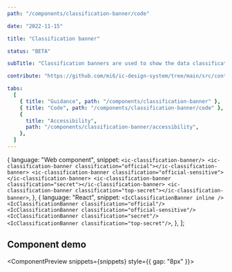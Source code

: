 ```yaml
---
path: "/components/classification-banner/code"

date: "2022-11-15"

title: "Classification banner"

status: "BETA"

subTitle: "Classification banners are used to show the data classification (also known as protective marking) of an app."

contribute: "https://github.com/mi6/ic-design-system/tree/main/src/content/structured/components/classification-banner"

tabs:
  [
    { title: "Guidance", path: "/components/classification-banner" },
    { title: "Code", path: "/components/classification-banner/code" },
    {
      title: "Accessibility",
      path: "/components/classification-banner/accessibility",
    },
  ]
---
```



<IcClassificationBanner classification="secret" />

  {
    language: "Web component",
    snippet: `<ic-classification-banner/>
<ic-classification-banner classification="official"></ic-classification-banner>
<ic-classification-banner classification="official-sensitive"></ic-classification-banner>
<ic-classification-banner classification="secret"></ic-classification-banner>
<ic-classification-banner classification="top-secret"></ic-classification-banner>`,
  },
  {
    language: "React",
    snippet: `<IcClassificationBanner inline />
<IcClassificationBanner classification="official"/>
<IcClassificationBanner classification="official-sensitive"/>
<IcClassificationBanner classification="secret"/>
<IcClassificationBanner classification="top-secret"/>`,
  },
];

## Component demo

<ComponentPreview snippets={snippets} style={{ gap: "8px" }}>
  <IcClassificationBanner inline />
  <IcClassificationBanner classification="official" inline />
  <IcClassificationBanner classification="official-sensitive" inline />
  <IcClassificationBanner classification="secret" inline />
  <IcClassificationBanner classification="top-secret" inline />
</ComponentPreview>

<ComponentDetails component="ic-classification-banner" />
